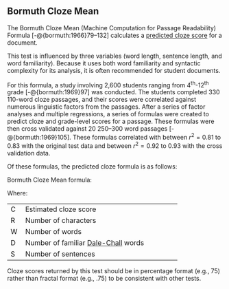 ## Bormuth Cloze Mean\index{Bormuth Cloze Mean|(ii} {#sec-bormuth-cloze-mean-machine-passage}

The Bormuth Cloze\index{cloze} Mean (Machine Computation for Passage Readability) Formula [-@{bormuth:1966}79–132] calculates a [predicted cloze score](#sec-cloze) for a document.

This test is influenced by three variables (word length, sentence length, and word familiarity). Because it uses both word familiarity and syntactic complexity for its analysis, it is often recommended for student documents.

For this formula, a study involving 2,600 students ranging from 4^th^-12^th^ grade [-@{bormuth:1969}97] was conducted. The students completed 330 110-word cloze passages, and their scores were correlated against numerous linguistic factors from the passages. After a series of factor analyses and multiple regressions, a series of formulas were created to predict cloze and grade-level scores for a passage. These formulas were then cross validated against 20 250–300 word passages [-@{bormuth:1969}105]. These formulas correlated with between $r^2 = 0.81$ to $0.83$ with the original test data and between $r^2 = 0.92$ to $0.93$ with the cross validation data.

Of these formulas, the predicted cloze formula is as follows:

Bormuth Cloze Mean formula:

\begin{align*}
  C = & .886593 - .083640*(R/W) + .161911*(D/W)^3 - \\
      & .021401*(W/S) + .000577*(W/S)^2 - .000005*(W/S)^3
\end{align*}

Where:

+:----+:--------------------------------------+
| C   | Estimated cloze score                 |
+-----+---------------------------------------+
| R   | Number of characters                  |
+-----+---------------------------------------+
| W   | Number of words                       |
+-----+---------------------------------------+
| D   | Number of familiar [Dale-Chall](#sec-dale-chall-test) words |
+-----+---------------------------------------+
| S   | Number of sentences                   |
+-----+---------------------------------------+

::: {.notesection data-latex=""}
Cloze scores returned by this test should be in percentage format (e.g., 75) rather than fractal format (e.g., .75) to be consistent with other tests.
:::

\index{Bormuth Cloze Mean|)}

\newpage